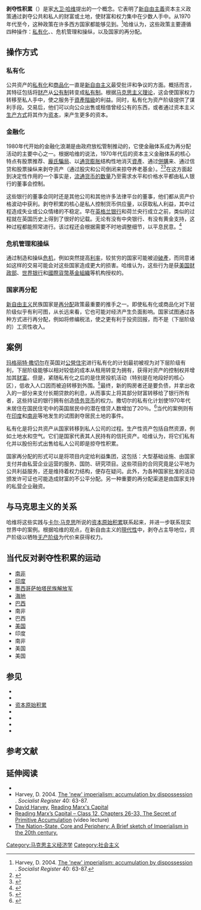 '''剥夺性积累'''（{{Lang-en|accumulation by dispossession}}）是{{Tsl|en|Marxist geography|马克思主义地理学}}家[[大卫·哈维|大卫·哈维]]提出的一个概念。它表明了[[新自由主義|新自由主義]]资本主义政策通过剥夺公共和私人的财富或土地，使财富和权力集中在少数人手中。从1970年代至今，这种政策在许多西方国家都能够见到。<ref>Harvey, D. 2004. [http://socialistregister.com/index.php/srv/article/view/5811#.Ut2eEvszHIV The 'new' imperialism: accumulation by dispossession] {{Wayback|url=http://socialistregister.com/index.php/srv/article/view/5811#.Ut2eEvszHIV |date=20210507023635 }}. ''Socialist Register'' 40: 63-87.</ref>哈维认为，这些政策主要遵循四种操作：[[私有化|私有化]]、{{Tsl|en|Financialization|金融化}}、危机管理和操纵，以及国家的再分配。

== 操作方式 ==

=== 私有化 ===
公共资产的[[私有化|私有化]]和[[商品化|商品化]]一直是[[新自由主義|新自由主义]]最受批评和争议的方面。概括而言，其特征包括将[[財產|财产]]从[[公有制|公有制]]转变成[[私有制|私有制]]。根据[[马克思主义哲学|马克思主义理论]]，这会使国家权力转移至私人手中，使之服务于[[資產階級|資產階級]]的利益。同时，私有化为资产阶级提供了谋利手段。交易后，他们可以向公众出售或租借曾经公有的东西，或者通过资本主义[[生产方式|生产方式]]将其作为[[资本|资本]]，来产生更多的资本。

=== 金融化 ===
1980年代开始的金融化浪潮是由政府放松管制推动的，它使金融体系成为再分配活动的主要中心之一。根据哈维的说法，1970年代后的资本主义金融体系的核心特点有股票推荐、[[龐氏騙局|龐氏騙局]]、以[[通货膨胀|通货膨胀]]结构性地消灭[[資產|資產]]、通过[[併購|併購]]来{{Link-en|资产拆卖|Asset stripping|拆卖资产}}、通过信贷和股票操纵来剥夺资产（通过股灾和公司倒闭来掠夺养老基金）。<ref>{{Cite book|author=David Harvey|year=2003|title=The New Imperialism|url=https://archive.org/details/newimperialism00harv_0|publisher=Oxford University Press|isbn=0-19-926431-7}}</ref><ref>{{Cite book|title=新帝国主义|publisher=社会科学文献出版社|year=2009|isbn=978-7-5097-0597-1|last=[[大卫·哈维|大卫·哈维]]|location=北京|chapter=剥夺性积累}}</ref>在这方面起到决定性作用的一个事实是，[[貨幣供應量|流通货币的数量]]乃至需求水平和价格水平都由私人银行的董事会控制。

这些银行的董事会同时还是其他公司和其他许多法律平台的董事，他们都从资产价格波动中获利。剥夺积累的核心是私人控制货币供应量，以获取私人利益，其中过程造成失业或公众情绪的不稳定。早在[[英格兰银行|英格兰银行]]和荷兰央行成立之前，类似的过程就在英国历史上得到了很好的记载。无论有没有中央银行、有没有黄金支持，这种过程都能照常进行。该过程还会根据需要不时地调整细节，以平息民意。<ref>{{Cite book|title=Two Nations: A Financial Analysis of English History|url=https://archive.org/details/twonationsfinanc0000holl|first=Christopher|last=Hollis|authorlink=Christopher Hollis|publisher=George Routledge and Sons|location=London|year=1935}}</ref>

=== 危机管理和操纵 ===
通过制造和操纵[[金融危机|危机]]，例如突然提高[[利率|利率]]，较贫穷的国家可能被迫[[破產|破產]]，而同意诸如{{Link-en|结构调整|Structural adjustment}}这样的交易可能会对这些国家造成更大的损害。哈维认为，这些行为是获[[美国财政部|美国财政部]]、[[世界银行|世界银行]]和[[國際貨幣基金組織|國際貨幣基金組織]]等机构授权的。

=== 国家再分配 ===
[[新自由主義|新自由主义]]民族国家是[[再分配|再分配]]政策最重要的推手之一。即使私有化或商品化对下层阶级似乎有利可图，从长远来看，它也可能对经济产生负面影响。国家试图通过各种方式进行再分配，例如将修编税法，使之更有利于投资回报，而不是（下层阶级的）工资性收入。

== 案例 ==
[[玛格丽特·撒切尔|玛格丽特·撒切尔]]在英国对[[公營住宅|公營住宅]]进行私有化的计划最初被视为对下层阶级有利，下层阶级能够以相对较低的成本从租用转变为拥有，获得对资产的控制权并增加其[[财富|财富]]。但是，紧随私有化之后的是住房投机活动（特别是在地段好的核心区），低收入人口因而被迫转移到外围。<ref>{{Cite book|title=The New Imperialism|url=https://archive.org/details/newimperialism00harv_0|first=David|last=Harvey|publisher=Oxford University Press|location=Oxford|year=2003|page=[https://archive.org/details/newimperialism00harv_0/page/158 158]}}</ref>最终，新的购房者还是要负债，并拿出收入的一部分来支付长期贷款的利息，从而事实上将其部分财富转移给了银行所有者，这些持证的银行拥有创造[[广义货币|债务货币]]的权力。撒切尔的私有化计划使1970年代末居住在国民住宅中的英国居民中的潜在借贷人数增加了20％。<ref>{{Cite book|title=[[Chavs:_The_Demonization_of_the_Working_Class|Chavs: The Demonization of the Working Class]]|first=Owen|last=Jones|authorlink=Owen Jones (writer)|publisher=[[Verso_Books|Verso]]|location=London New York|year=2011|page=[https://archive.org/details/chavsdemonizatio00jone_760/page/n64 34]}}</ref>当代的案例则有在[[印度|印度]]{{Link-en|兰迪格兰|Nandigram}}和[[南非|南非]]{{Link-en|eMacambini|eMacambini}}等地发生的试图剥夺居民土地的事件。

私有化是将公共资产从国家转移到私人公司的过程。生产性资产包括自然资源，例如土地水和空气。它们是国家代表其人民持有的信托资产。哈维认为，将它们私有化并以股份形式出售给私人公司即是掠夺性积累。

国家再分配的形式可以是将项目内定给利益集团，这包括：大型基础设施、由国家支付并由私营企业运营的服务、国防、研究项目。这些项目的合同究竟是公平地为公共利益服务，还是维持着权力结构，便存在疑问。此外，为各种国家批准的活动颁发许可证也可能造成财富的不公平分配。另一种重要的再分配渠道是由国家支持的私营企业融资。

== 与马克思主义的关系 ==
哈维将这些实践与[[卡尔·马克思|卡尔·马克思]]所说的[[资本原始积累|资本原始积累]]联系起来，并进一步联系现实世界中的案例。根据哈维的观点，在新自由主义的[[現代性|現代性]]中，剥夺占主导地位，资产阶级以牺牲[[无产阶级|无产阶级]]为代价来获得权力。

== 当代反对剥夺性积累的运动 ==

* [[南非|南非]]{{tsl|en|Abahlali baseMjondolo|Abahlali baseMjondolo}}
* [[印度|印度]]{{tsl|en|Bhumi Uchhed Pratirodh Committee|Bhumi Uchhed Pratirodh Committee}}
* [[墨西哥|墨西哥]][[萨帕塔民族解放军|萨帕塔民族解放军]]
* [[海地|海地]]{{tsl|en|Fanmi Lavalas||Fanmi Lavalas}}
* [[巴西|巴西]]{{tsl|en|Homeless Workers' Movement|流浪工人运动}}
* 南非{{tsl|en|Landless Peoples Movement|无地人民运动 (南非)|无地人民运动}}
* 巴西{{tsl|en|Landless Workers' Movement|无地工人运动}}
* [[美国|美国]]{{tsl|en|Movement for Justice in el Barrio|埃尔巴里奥正义运动}}
* 印度{{tsl|en|Narmada Bachao Andolan|Narmada Bachao Andolan}}
* 南非{{tsl|en|Western Cape Anti-Eviction Campaign|西开普反驱逐运动}}
* 美国{{tsl|en|Occupy Homes|占领家园}}
* 美国{{tsl|en|Take Back the Land|夺回土地}}

== 参见 ==
{{div col}}
* {{tsl|en|Capital accumulation|资本积累}}
* {{tsl|en|Common land|公地}}
* [[资本原始积累|资本原始积累]]
* {{tsl|en|Property is theft!|财产即盗窃！}}
* {{tsl|en|Socialist accumulation|社会主义积累}}
* {{tsl|en|Internal contradictions of capital accumulation|资本积累的内在矛盾}}
* {{tsl|en|Wage slavery|工资奴隶}}
{{div col end}}

== 参考文献 ==
{{Reflist}}

== 延伸阅读 ==

* {{Cite book|title=The New Imperialism|url=https://archive.org/details/newimperialism00harv_0|first=David|last=Harvey|publisher=Oxford University Press|location=Oxford|year=2003}}
* Harvey, D. 2004. [http://socialistregister.com/index.php/srv/article/view/5811#.Ut2eEvszHIV The 'new' imperialism: accumulation by dispossession] {{Wayback|url=http://socialistregister.com/index.php/srv/article/view/5811#.Ut2eEvszHIV |date=20210507023635 }}. ''Socialist Register'' 40: 63-87.
* [[大卫·哈维|David Harvey]], [http://davidharvey.org/ Reading Marx's Capital] {{Wayback|url=http://davidharvey.org/ |date=20080702065723 }}
* [http://davidharvey.org/2008/09/capital-class-12/ Reading Marx’s Capital – Class 12, Chapters 26-33, The Secret of Primitive Accumulation] {{Wayback|url=http://davidharvey.org/2008/09/capital-class-12/ |date=20200410203958 }} (video lecture)
* [https://web.archive.org/web/20071214224355/http://journal.ilovephilosophy.com/Article/The-Nation-State--Core-and-Periphery--A-Brief-sketch-of-Imperialism-in-the-20th-century-/1770 The Nation-State, Core and Periphery: A Brief sketch of Imperialism in the 20th century.]

[[Category:马克思主义经济学|Category:马克思主义经济学]]
[[Category:社会主义|Category:社会主义]]